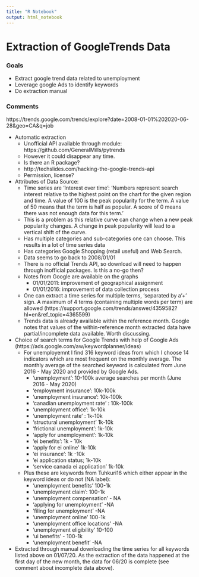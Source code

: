 ```yaml
---
title: "R Notebook"
output: html_notebook
---
```


# Extraction of GoogleTrends Data

### Goals

* Extract google trend data related to unemployment
* Leverage google Ads to identify keywords
* Do extraction manual

### Comments

https://trends.google.com/trends/explore?date=2008-01-01%202020-06-28&geo=CA&q=job


* Automatic extraction
  * Unofficial API available through module: https://github.com/GeneralMills/pytrends
  * However it could disappear any time.
  * Is there an R package?
  * http://techslides.com/hacking-the-google-trends-api
  * Permission, license? 


* Attributes of Data Source:
  * Time series are 'Interest over time': 'Numbers represent search interest relative to the highest point on the chart for the given region and time. A value of 100 is the peak popularity for the term. A value of 50 means that the term is half as popular. A score of 0 means there was not enough data for this term.'
  * This is a problem as this relative curve can change when a new peak popularity changes. A change in peak popularity will lead to a vertical shift of the curve.
  * Has multiple categories and sub-categories one can choose. This results in a lot of time series data
  * Has categories Google Shopping (retail useful) and Web Search.
  * Data seems to go back to 2008/01/01
  * There is no official Trends API, so download will need to happen through inofficial packages. Is this a no-go then?
  * Notes from Google are available on the graphs
    * 01/01/2011: improvement of geographical assignment
    * 01/01/2016: improvement of data collection process
  * One can extract a time series for multiple terms, 'separated by a '+' sign. A maximum of 4 terms (containing multiple words per term) are allowed (https://support.google.com/trends/answer/4359582?hl=en&ref_topic=4365599)
  * Trends data is already available within the reference month. Google notes that values of the within-reference month extracted data have partial/incomplete data available. Worth discussing.


* Choice of search terms for Google Trends with help of Google Ads (https://ads.google.com/aw/keywordplanner/ideas)
  * For unemployemnt I find 316 keyword ideas from which I choose 14 indicators which are most frequent on the monthly average. The monthly average of the searched keyword is calculated from June 2016 - May 2020 and provided by Google Ads.
    * 'unemployment': 10-100k average searches per month (June 2016 - May 2020)
    * 'employment insurance': 10k-100k
    * 'unemployment insurance': 10k-100k
    * 'canadian unemployment rate' : 10k-100k
    * 'unemployment office': 1k-10k
    * 'unemployment rate' : 1k-10k
    * 'structural unemployment' 1k-10k
    * 'frictional unemployment': 1k-10k
    * 'apply for unemployment': 1k-10k
    * 'ei benefits': 1k - 10k
    * 'apply for ei online' 1k-10k
    * 'ei insurance': 1k -10k
    * 'ei application status; 1k-10k
    * 'service canada ei application' 1k-10k
  * Plus these are keywords from Tuhkuri16 which either appear in the keyword ideas or do not (NA label):
    * 'unemployment benefits' 100-1k
    * 'unemployment claim': 100-1k
    * 'unemployment compensation' - NA
    * 'applying for unemployment' -NA
    * 'filing for unemployment' -NA
    * 'unemployment online' 100-1k
    * 'unemployment office locations' -NA
    * 'unemployment eligibility' 10-100
    * 'ui benefits' - 100-1k
    * 'unemployment benefit' -NA
    
* Extracted through manual downloading the time series for all keywords listed above on 01/07/20. As the extraction of the data happened at the first day of the new month, the data for 06/20 is complete (see comment about incomplete data above).


